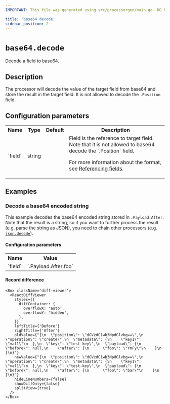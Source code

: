 ```yaml
---
IMPORTANT: This file was generated using src/processorgen/main.go. DO NOT EDIT.

title: 'base64.decode'
sidebar_position: 2
---
```



# `base64.decode`

Decode a field to base64.

## Description

The processor will decode the value of the target field from base64 and store the
result in the target field. It is not allowed to decode the `.Position` field.

## Configuration parameters

<table class="no-margin-table">
    <tr>
      <th>Name</th>
      <th>Type</th>
      <th>Default</th>
      <th>Description</th>
    </tr>
    <tr>
      <td>`field`</td>
      <td>string</td>
      <td><Chip label="null" /></td>
      <td>
Field is the reference to target field. Note that it is not allowed to
base64 decode the `.Position` field.

For more information about the format, see [Referencing fields](https://conduit.io/docs/processors/referencing-fields).
      </td>
    </tr>
  </table>

## Examples

### Decode a base64 encoded string

This example decodes the base64 encoded string stored in
`.Payload.After`. Note that the result is a string, so if you want to
further process the result (e.g. parse the string as JSON), you need to chain
other processors (e.g. [`json.decode`](/docs/processors/builtin/json.decode)).

#### Configuration parameters

<table class="no-margin-table">
  <tr>
    <th>Name</th>
    <th>Value</th>
  </tr>
  <tr>
    <td>`field`</td>
    <td>`.Payload.After.foo`</td>
  </tr>
</table>

#### Record difference

```mdx-code-block
<Box className='diff-viewer'>
  <ReactDiffViewer
    styles={{
      diffContainer: {
        overflowX: 'auto',
        overflowY: 'hidden',
      },
    }}
    leftTitle={'Before'}
    rightTitle={'After'}
    oldValue={"{\n  \"position\": \"dGVzdC1wb3NpdGlvbg==\",\n  \"operation\": \"create\",\n  \"metadata\": {\n    \"key1\": \"val1\"\n  },\n  \"key\": \"test-key\",\n  \"payload\": {\n    \"before\": null,\n    \"after\": {\n      \"foo\": \"YmFy\"\n    }\n  }\n}"}
    newValue={"{\n  \"position\": \"dGVzdC1wb3NpdGlvbg==\",\n  \"operation\": \"create\",\n  \"metadata\": {\n    \"key1\": \"val1\"\n  },\n  \"key\": \"test-key\",\n  \"payload\": {\n    \"before\": null,\n    \"after\": {\n      \"foo\": \"bar\"\n    }\n  }\n}"}
    hideLineNumbers={false}
    showDiffOnly={false}
    splitView={true}
  />
</Box>
```


